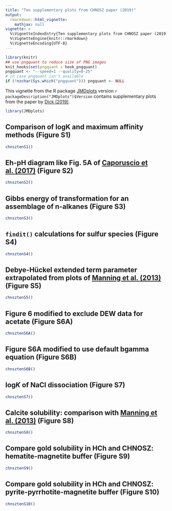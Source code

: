 ```yaml
---
title: "Ten supplementary plots from CHNOSZ paper (2019)"
output: 
  rmarkdown::html_vignette:
    mathjax: null
vignette: >
  %\VignetteIndexEntry{Ten supplementary plots from CHNOSZ paper (2019)}
  %\VignetteEngine{knitr::rmarkdown}
  %\VignetteEncoding{UTF-8}
---
```


```r
library(knitr)
## use pngquant to reduce size of PNG images
knit_hooks$set(pngquant = hook_pngquant)
pngquant <- "--speed=1 --quality=0-25"
# in case pngquant isn't available
if (!nzchar(Sys.which("pngquant"))) pngquant <- NULL 
```

This vignette from the R package [JMDplots](https://github.com/jedick/JMDplots) version `r packageDescription("JMDplots")$Version` contains supplementary plots from the paper by <a href="https://doi.org/10.3389/feart.2019.00180" title="CHNOSZ: Thermodynamic calculations and diagrams for geochemistry">Dick (2019)</a>.

```r
library(JMDplots)
```

## Comparison of logK and maximum affinity methods (Figure S1)
```r
chnsztenS1()
```

## Eh-pH diagram like Fig. 5A of [Caporuscio et al. (2017)](https://doi.org/10.1016/j.jnucmat.2016.12.036) (Figure S2)
```r
chnsztenS2()
```

## Gibbs energy of transformation for an assemblage of n-alkanes (Figure S3)
```r
chnsztenS3()
```

## `findit()` calculations for sulfur species (Figure S4)
```r
chnsztenS4()
```

## Debye-Hückel extended term parameter extrapolated from plots of [Manning et al. (2013)](https://doi.org/10.2138/rmg.2013.75.5) (Figure S5)
```r
chnsztenS5()
```

## Figure 6 modified to exclude DEW data for acetate (Figure S6A)
```r
chnsztenS6A()
```

## Figure S6A modified to use default bgamma equation (Figure S6B)
```r
chnsztenS6B()
```

## log<i>K</i> of NaCl dissociation (Figure S7)
```r
chnsztenS7()
```

## Calcite solubility: comparison with [Manning et al. (2013)](https://doi.org/10.2138/rmg.2013.75.5) (Figure S8)
```r
chnsztenS8()
```

## Compare gold solubility in HCh and CHNOSZ: hematite-magnetite buffer (Figure S9)
```r
chnsztenS9()
```

## Compare gold solubility in HCh and CHNOSZ: pyrite-pyrrhotite-magnetite buffer (Figure S10)
```r
chnsztenS10()
```

